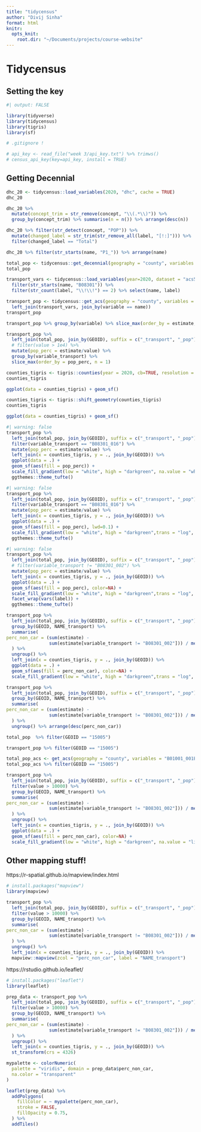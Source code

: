```yaml
---
title: "tidycensus"
author: "Divij Sinha"
format: html
knitr:
  opts_knit:
    root.dir: "~/Documents/projects/course-website"
---
```


# Tidycensus

## Setting the key

```r
#| output: FALSE

library(tidyverse)
library(tidycensus)
library(tigris)
library(sf)

# .gitignore !

# api_key <- read_file("week 3/api_key.txt") %>% trimws()
# census_api_key(key=api_key, install = TRUE)
```

## Getting Decennial


```r
dhc_20 <- tidycensus::load_variables(2020, "dhc", cache = TRUE)
dhc_20
```

```r
dhc_20 %>% 
  mutate(concept_trim = str_remove(concept, "\\(.*\\)")) %>%
  group_by(concept_trim) %>% summarise(n = n()) %>% arrange(desc(n))
```
```r
dhc_20 %>% filter(str_detect(concept, "POP")) %>% 
  mutate(changed_label = str_trim(str_remove_all(label, "[!:]"))) %>%
  filter(changed_label == "Total")
```
```r
dhc_20 %>% filter(str_starts(name, "P1_")) %>% arrange(name)
```

```r
total_pop <- tidycensus::get_decennial(geography = "county", variables = "P1_001N")
total_pop

```

```r
transport_vars <- tidycensus::load_variables(year=2020, dataset = "acs5", cache = TRUE) %>%
  filter(str_starts(name, "B08301")) %>% 
  filter(str_count(label, "\\!\\!") == 2) %>% select(name, label)
```

```r
transport_pop <- tidycensus::get_acs(geography = "county", variables = transport_vars$name, year=2020) %>%
  left_join(transport_vars, join_by(variable == name))
transport_pop
```

```r
transport_pop %>% group_by(variable) %>% slice_max(order_by = estimate, n = 1) 
```

```r
transport_pop %>% 
  left_join(total_pop, join_by(GEOID), suffix = c("_transport", "_pop")) %>%
  # filter(value > 1e4) %>%
  mutate(pop_perc = estimate/value) %>%
  group_by(variable_transport) %>% 
  slice_max(order_by = pop_perc, n = 1) 
```

```r
counties_tigris <- tigris::counties(year = 2020, cb=TRUE, resolution = "20m", progress_bar=FALSE)
counties_tigris
```

```r
ggplot(data = counties_tigris) + geom_sf()
```

```r
counties_tigris <- tigris::shift_geometry(counties_tigris)
counties_tigris
```

```r
ggplot(data = counties_tigris) + geom_sf()
```

```r
#| warning: false
transport_pop %>% 
  left_join(total_pop, join_by(GEOID), suffix = c("_transport", "_pop")) %>%
  filter(variable_transport == "B08301_016") %>%
  mutate(pop_perc = estimate/value) %>%
  left_join(x = counties_tigris, y = ., join_by(GEOID)) %>%
  ggplot(data = .) +
  geom_sf(aes(fill = pop_perc)) +
  scale_fill_gradient(low = "white", high = "darkgreen", na.value = "white", name = "Percentage of population") +
  ggthemes::theme_tufte() 

```

```r
#| warning: false
transport_pop %>% 
  left_join(total_pop, join_by(GEOID), suffix = c("_transport", "_pop")) %>%
  filter(variable_transport == "B08301_016") %>%
  mutate(pop_perc = estimate/value) %>%
  left_join(x = counties_tigris, y = ., join_by(GEOID)) %>%
  ggplot(data = .) +
  geom_sf(aes(fill = pop_perc), lwd=0.1) +
  scale_fill_gradient(low = "white", high = "darkgreen",trans = "log", na.value = "white", name = "Percentage of population", labels = scales::label_percent()) +
  ggthemes::theme_tufte() 

```

```r
#| warning: false
transport_pop %>% 
  left_join(total_pop, join_by(GEOID), suffix = c("_transport", "_pop")) %>%
  # filter(variable_transport != "B08301_002") %>%
  mutate(pop_perc = estimate/value) %>%
  left_join(x = counties_tigris, y = ., join_by(GEOID)) %>%
  ggplot(data = .) +
  geom_sf(aes(fill = pop_perc), color=NA) +
  scale_fill_gradient(low = "white", high = "darkgreen",trans = "log", na.value = "white", name = "Percentage of population", labels = scales::label_percent()) +
  facet_wrap(vars(label)) +
  ggthemes::theme_tufte() 

```


```r
transport_pop %>% 
  left_join(total_pop, join_by(GEOID), suffix = c("_transport", "_pop")) %>%
  group_by(GEOID, NAME_transport) %>%
  summarise(
perc_non_car = (sum(estimate) - 
                sum(estimate[variable_transport != "B08301_002"])) / mean(value)
  ) %>%
  ungroup() %>% 
  left_join(x = counties_tigris, y = ., join_by(GEOID)) %>%
  ggplot(data = .) +
  geom_sf(aes(fill = perc_non_car), color=NA) +
  scale_fill_gradient(low = "white", high = "darkgreen",trans = "log", na.value = "white", name = "Percentage of population not using cars", labels = scales::label_percent())
```


```r
transport_pop %>% 
  left_join(total_pop, join_by(GEOID), suffix = c("_transport", "_pop")) %>%
  group_by(GEOID, NAME_transport) %>%
  summarise(
perc_non_car = (sum(estimate) - 
                sum(estimate[variable_transport != "B08301_002"])) / mean(value)
  ) %>%
  ungroup() %>% arrange(desc(perc_non_car))
```

```r
total_pop  %>% filter(GEOID == "15005")
```

```r
transport_pop %>% filter(GEOID == "15005")
```


```r
total_pop_acs <- get_acs(geography = "county", variables = "B01001_001E", year = 2023)
total_pop_acs %>% filter(GEOID == "15005")
```



```r
transport_pop %>% 
  left_join(total_pop, join_by(GEOID), suffix = c("_transport", "_pop")) %>%
  filter(value > 10000) %>%
  group_by(GEOID, NAME_transport) %>%
  summarise(
perc_non_car = (sum(estimate) - 
                sum(estimate[variable_transport != "B08301_002"])) / mean(value)
  ) %>%
  ungroup() %>%
  left_join(x = counties_tigris, y = ., join_by(GEOID)) %>%
  ggplot(data = .) +
  geom_sf(aes(fill = perc_non_car), color=NA) +
  scale_fill_gradient(low = "white", high = "darkgreen", na.value = "lightgray", name = "Percentage of population not using cars", labels = scales::label_percent())
```


## Other mapping stuff!

https://r-spatial.github.io/mapview/index.html

```r
# install.packages("mapview")
library(mapview)

transport_pop %>% 
  left_join(total_pop, join_by(GEOID), suffix = c("_transport", "_pop")) %>%
  filter(value > 10000) %>%
  group_by(GEOID, NAME_transport) %>%
  summarise(
perc_non_car = (sum(estimate) - 
                sum(estimate[variable_transport != "B08301_002"])) / mean(value)
  ) %>%
  ungroup() %>%
  left_join(x = counties_tigris, y = ., join_by(GEOID)) %>%
  mapview::mapview(zcol = "perc_non_car", label = "NAME_transport")
```

https://rstudio.github.io/leaflet/

```r
# install.packages("leaflet")
library(leaflet)

prep_data <- transport_pop %>% 
  left_join(total_pop, join_by(GEOID), suffix = c("_transport", "_pop")) %>%
  filter(value > 10000) %>%
  group_by(GEOID, NAME_transport) %>%
  summarise(
perc_non_car = (sum(estimate) - 
                sum(estimate[variable_transport != "B08301_002"])) / mean(value)
  ) %>%
  ungroup() %>%
  left_join(x = counties_tigris, y = ., join_by(GEOID)) %>% 
  st_transform(crs = 4326)

mypalette <- colorNumeric(
  palette = "viridis", domain = prep_data$perc_non_car,
  na.color = "transparent"
)

leaflet(prep_data) %>%
  addPolygons(
    fillColor = ~ mypalette(perc_non_car),
    stroke = FALSE,
    fillOpacity = 0.75,
  ) %>% 
  addTiles() 
```


